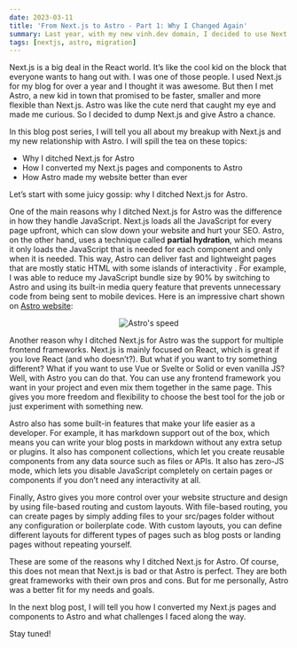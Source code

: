 ```yaml
---
date: 2023-03-11
title: 'From Next.js to Astro - Part 1: Why I Changed Again'
summary: Last year, with my new vinh.dev domain, I decided to use Next.js to build my personal website. It was a great journey, and I had fun with it until I learned about some drawbacks with the type of my website and Next.js. But I didn’t find any substitutes that I actually liked. And then there was Astro…
tags: [nextjs, astro, migration]
---
```



Next.js is a big deal in the React world. It’s like the cool kid on the block that everyone wants to hang out with. I was one of those people. I used Next.js for my blog for over a year and I thought it was awesome. But then I met Astro, a new kid in town that promised to be faster, smaller and more flexible than Next.js. Astro was like the cute nerd that caught my eye and made me curious. So I decided to dump Next.js and give Astro a chance.

In this blog post series, I will tell you all about my breakup with Next.js and my new relationship with Astro. I will spill the tea on these topics:

- Why I ditched Next.js for Astro
- How I converted my Next.js pages and components to Astro
- How Astro made my website better than ever

Let’s start with some juicy gossip: why I ditched Next.js for Astro.

One of the main reasons why I ditched Next.js for Astro was the difference in how they handle JavaScript. Next.js loads all the JavaScript for every page upfront, which can slow down your website and hurt your SEO. Astro, on the other hand, uses a technique called **partial hydration**, which means it only loads the JavaScript that is needed for each component and only when it is needed. This way, Astro can deliver fast and lightweight pages that are mostly static HTML with some islands of interactivity . For example, I was able to reduce my JavaScript bundle size by 90% by switching to Astro and using its built-in media query feature that prevents unnecessary code from being sent to mobile devices. Here is an impressive chart shown on [Astro website](https://astro.build):

<center>
  <Image src={astroSpeed} alt="Astro's speed" />
</center>

Another reason why I ditched Next.js for Astro was the support for multiple frontend frameworks. Next.js is mainly focused on React, which is great if you love React (and who doesn’t?). But what if you want to try something different? What if you want to use Vue or Svelte or Solid or even vanilla JS? Well, with Astro you can do that. You can use any frontend framework you want in your project and even mix them together in the same page. This gives you more freedom and flexibility to choose the best tool for the job or just experiment with something new.

Astro also has some built-in features that make your life easier as a developer. For example, it has markdown support out of the box, which means you can write your blog posts in markdown without any extra setup or plugins. It also has component collections, which let you create reusable components from any data source such as files or APIs. It also has zero-JS mode, which lets you disable JavaScript completely on certain pages or components if you don’t need any interactivity at all.

Finally, Astro gives you more control over your website structure and design by using file-based routing and custom layouts. With file-based routing, you can create pages by simply adding files to your src/pages folder without any configuration or boilerplate code. With custom layouts, you can define different layouts for different types of pages such as blog posts or landing pages without repeating yourself.

These are some of the reasons why I ditched Next.js for Astro. Of course, this does not mean that Next.js is bad or that Astro is perfect. They are both great frameworks with their own pros and cons. But for me personally, Astro was a better fit for my needs and goals.

In the next blog post, I will tell you how I converted my Next.js pages and components to Astro and what challenges I faced along the way.

Stay tuned!
